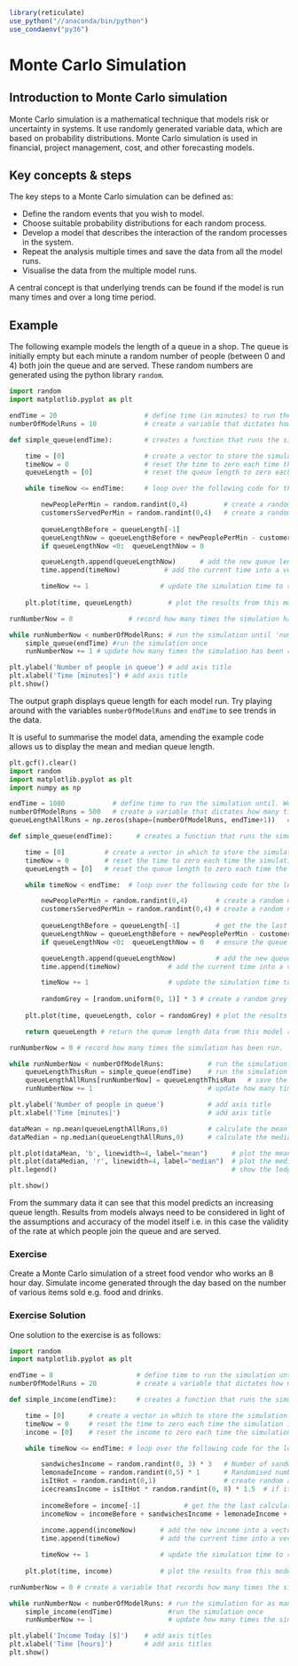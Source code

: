 ```r
library(reticulate)
use_python("//anaconda/bin/python")
use_condaenv("py36")

```
# Monte Carlo Simulation

## Introduction to Monte Carlo simulation

Monte Carlo simulation is a mathematical technique that models risk or uncertainty in systems. It use randomly generated variable data, which are based on probability distributions. Monte Carlo simulation is used in financial, project management, cost, and other forecasting models. 

## Key concepts & steps 

The key steps to a Monte Carlo simulation can be defined as: 

- Define the random events that you wish to model.
- Choose suitable probability distributions for each random process. 
- Develop a model that describes the interaction of the random processes in the system. 
- Repeat the analysis multiple times and save the data from all the model runs. 
- Visualise the data from the multiple model runs.  

A central concept is that underlying trends can be found if the model is run many times and over a long time period. 


## Example

The following example models the length of a queue in a shop. The queue is initially empty but each minute a random number of people (between 0 and 4) both join the queue and are served. These random numbers are generated using the python library `random`.

```python
import random                            
import matplotlib.pyplot as plt          

endTime = 20                      # define time (in minutes) to run the simulation until, defined in minutes. 
numberOfModelRuns = 10            # create a variable that dictates how many times the simulation is run 

def simple_queue(endTime):        # creates a function that runs the simulation once

    time = [0]                    # create a vector to store the simulation time 
    timeNow = 0                   # reset the time to zero each time the simulation is rerun 
    queueLength = [0]             # reset the queue length to zero each time the simulation is run 

    while timeNow <= endTime:     # loop over the following code for the length of time dictated by 'endTime'

        newPeoplePerMin = random.randint(0,4)         # create a random number of people joining the que/ minute
        customersServedPerMin = random.randint(0,4)   # create a random number of people served/ minute
        
        queueLengthBefore = queueLength[-1]                                           # get the the last calculated queue length  
        queueLengthNow = queueLengthBefore + newPeoplePerMin - customersServedPerMin  # calculate  queue length
        if queueLengthNow <0:  queueLengthNow = 0                                   # ensure the queue length never drops below 0

        queueLength.append(queueLengthNow)      # add the new queue length onto the end of a vector 
        time.append(timeNow)           # add the current time into a vector that stores the previous simulation times 

        timeNow += 1                  # update the simulation time to record that time has passed 
    
    plt.plot(time, queueLength)         # plot the results from this model run

runNumberNow = 0              # record how many times the simulation has been run. 

while runNumberNow < numberOfModelRuns: # run the simulation until 'numberOfModelRuns' is reached
    simple_queue(endTime) #run the simulation once
    runNumberNow += 1 # update how many times the simulation has been run

plt.ylabel('Number of people in queue') # add axis title 
plt.xlabel('Time [minutes]') # add axis title 
plt.show()
```

The output graph displays queue length for each model run. Try playing around with the variables `numberOfModelRuns` and `endTime` to see trends in the data.  

It is useful to summarise the model data, amending the example code allows us to display the mean and median queue length. 

```python
plt.gcf().clear()
import random 
import matplotlib.pyplot as plt 
import numpy as np 

endTime = 1000            # define time to run the simulation until. We will define this as time in minutes. 
numberOfModelRuns = 500   # create a variable that dictates how many times the simulation is run 
queueLengthAllRuns = np.zeros(shape=(numberOfModelRuns, endTime+1))   # create an empty array to save data into

def simple_queue(endTime):      # creates a function that runs the simulation once

    time = [0]          # create a vector in which to store the simulation time 
    timeNow = 0         # reset the time to zero each time the simulation is rerun 
    queueLength = [0]   # reset the queue length to zero each time the simulation is run 

    while timeNow < endTime:  # loop over the following code for the length of time dictated by 'endTime'

        newPeoplePerMin = random.randint(0,4)       # create a random number of people joining the que/ minute
        customersServedPerMin = random.randint(0,4) # create a random number of people served/ minute
        
        queueLengthBefore = queueLength[-1]         # get the the last calculated queue length  
        queueLengthNow = queueLengthBefore + newPeoplePerMin - customersServedPerMin  # calculate  queue length
        if queueLengthNow <0:  queueLengthNow = 0   # ensure the queue length never drops below 0

        queueLength.append(queueLengthNow)          # add the new queue length onto the end of a vector 
        time.append(timeNow)            # add the current time into a vector that stores the previous simulation times 

        timeNow += 1                    # update the simulation time to record that time has passed 
        
        randomGrey = [random.uniform(0, 1)] * 3 # create a random grey colour to display this data 
    
    plt.plot(time, queueLength, color = randomGrey) # plot the results from this model run

    return queueLength # return the queue length data from this model run 

runNumberNow = 0 # record how many times the simulation has been run. 

while runNumberNow < numberOfModelRuns:           # run the simulation until 'numberOfModelRuns' is reached
    queueLengthThisRun = simple_queue(endTime)    # run the simulation once
    queueLengthAllRuns[runNumberNow] = queueLengthThisRun   # save the current queue length vector into a column
    runNumberNow += 1                             # update how many times the simulation has been run

plt.ylabel('Number of people in queue')           # add axis title 
plt.xlabel('Time [minutes]')                      # add axis title

dataMean = np.mean(queueLengthAllRuns,0)          # calculate the mean queue length at each point in time
dataMedian = np.median(queueLengthAllRuns,0)      # calculate the median queue length at each point in time

plt.plot(dataMean, 'b', linewidth=4, label="mean")      # plot the mean of the simulation data 
plt.plot(dataMedian, 'r', linewidth=4, label="median")  # plot the median of the simulation data 
plt.legend()                                            # show the ledgend 

plt.show()
```

From the summary data it can see that this model predicts an increasing queue length. Results from models always need to be considered in light of the assumptions and accuracy of the model itself i.e. in this case the validity of the rate at which people join the queue and are served. 

### Exercise 

Create a Monte Carlo simulation of a street food vendor who works an 8 hour day. Simulate income generated through the day based on the number of various items sold e.g. food and drinks. 

### Exercise Solution 

One solution to the exercise is as follows: 

```python
import random                      
import matplotlib.pyplot as plt   

endTime = 8                     # define time to run the simulation until. 
numberOfModelRuns = 20          # create a variable that dictates how many times the simulation is run 

def simple_income(endTime):     # creates a function that runs the simulation once

    time = [0]      # create a vector in which to store the simulation time 
    timeNow = 0     # reset the time to zero each time the simulation is rerun 
    income = [0]    # reset the income to zero each time the simulation is run 

    while timeNow <= endTime: # loop over the following code for the length of time dictated by 'endTime'

        sandwichesIncome = random.randint(0, 3) * 3   # Number of sandwiches sold multiplied by £3 
        lemonadeIncome = random.randint(0,5) * 1      # Randomised number of lemonades sold multiplied by £1
        isItHot = random.randint(0,1)                 # create random a variable which is either 0 or 1 to represent a hot day
        icecreamsIncome = isItHot * random.randint(0, 8) * 1.5  # if its a hot day multiply number of icereams sold by £1.50 
                
        incomeBefore = income[-1]           # get the the last calculated income  
        incomeNow = incomeBefore + sandwichesIncome + lemonadeIncome + icecreamsIncome # calculate what the income is this hour 
        
        income.append(incomeNow)      # add the new income into a vector containing income data 
        time.append(timeNow)          # add the current time into a vector that stores the previous simulation times 

        timeNow += 1                  # update the simulation time to record that time has passed 
    
    plt.plot(time, income)            # plot the results from this model run

runNumberNow = 0 # create a variable that records how many times the simulation has been run; at the start it has never been run 

while runNumberNow < numberOfModelRuns: # run the simulation for as many times as dictated by the variable 'numberOfModelRuns'
    simple_income(endTime)              #run the simulation once
    runNumberNow += 1                   # update how many times the simulation has been run

plt.ylabel('Income Today [$]')    # add axis titles 
plt.xlabel('Time [hours]')        # add axis titles 
plt.show()

```
